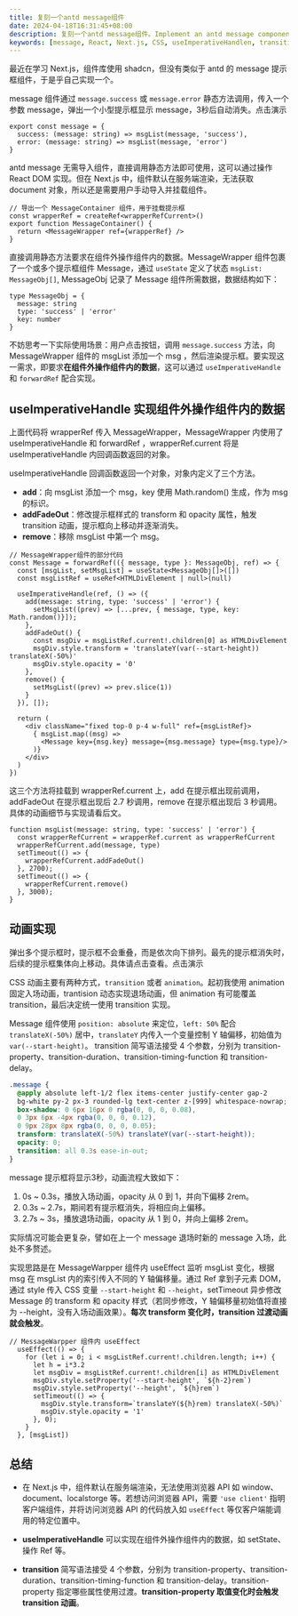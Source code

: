 ```yaml
---
title: 复刻一个antd message组件
date: 2024-04-18T16:31:45+08:00
description: 复刻一个antd message组件。Implement an antd message component.
keywords: [message, React, Next.js, CSS, useImperativeHandlen, transition, animation]
---
```



最近在学习 Next.js，组件库使用 shadcn，但没有类似于 antd 的 message 提示框组件，于是乎自己实现一个。

message 组件通过 `message.success` 或 `message.error` 静态方法调用，传入一个参数 message，弹出一个小型提示框显示 message，3秒后自动消失。<ButtonDemo>点击演示</ButtonDemo>

```tsx
export const message = {
  success: (message: string) => msgList(message, 'success'),
  error: (message: string) => msgList(message, 'error')
}
```

antd message 无需导入组件，直接调用静态方法即可使用，这可以通过操作 React DOM 实现。但在 Next.js 中，组件默认在服务端渲染，无法获取 document 对象，所以还是需要用户手动导入并挂载组件。

```tsx
// 导出一个 MessageContainer 组件，用于挂载提示框
const wrapperRef = createRef<wrapperRefCurrent>()
export function MessageContainer() {
  return <MessageWrapper ref={wrapperRef} />
}
```

直接调用静态方法要求在组件外操作组件内的数据。MessageWrapper 组件包裹了一个或多个提示框组件 Message，通过 `useState` 定义了状态 `msgList: MessageObj[]`, MessageObj 记录了 Message 组件所需数据，数据结构如下：

```tsx
type MessageObj = {
  message: string
  type: 'success' | 'error'
  key: number
}
```

不妨思考一下实际使用场景：用户点击按钮，调用 `message.success` 方法，向 MessageWrapper 组件的 msgList 添加一个 msg ，然后渲染提示框。要实现这一需求，即要求**在组件外操作组件内的数据**，这可以通过 `useImperativeHandle` 和 `forwardRef` 配合实现。

## useImperativeHandle 实现组件外操作组件内的数据
上面代码将 wrapperRef 传入 MessageWrapper，MessageWrapper 内使用了 useImperativeHandle 和 forwardRef ，wrapperRef.current 将是 useImperativeHandle 内回调函数返回的对象。

useImperativeHandle 回调函数返回一个对象，对象内定义了三个方法。
- **add**：向 msgList 添加一个 msg，key 使用 Math.random() 生成，作为 msg 的标识。
- **addFadeOut**：修改提示框样式的 transform 和 opacity 属性，触发 transition 动画，提示框向上移动并逐渐消失。
- **remove**：移除 msgList 中第一个 msg。

```tsx
// MessageWrapper组件的部分代码
const Message = forwardRef(({ message, type }: MessageObj, ref) => {
  const [msgList, setMsgList] = useState<MessageObj[]>([])
  const msgListRef = useRef<HTMLDivElement | null>(null)

  useImperativeHandle(ref, () => ({
    add(message: string, type: 'success' | 'error') {
      setMsgList((prev) => [...prev, { message, type, key: Math.random()}]);
    },
    addFadeOut() {
      const msgDiv = msgListRef.current!.children[0] as HTMLDivElement
      msgDiv.style.transform = 'translateY(var(--start-height)) translateX(-50%)'
      msgDiv.style.opacity = '0'
    },
    remove() {
      setMsgList((prev) => prev.slice(1))
    }
  }), []); 

  return (
    <div className="fixed top-0 p-4 w-full" ref={msgListRef}>
      { msgList.map((msg) => 
        <Message key={msg.key} message={msg.message} type={msg.type}/>
      )}
    </div>
  )
})
```
这三个方法将挂载到 wrapperRef.current 上，add 在提示框出现前调用，addFadeOut 在提示框出现后 2.7 秒调用，remove 在提示框出现后 3 秒调用。具体的动画细节与实现请看后文。
  
```tsx
function msgList(message: string, type: 'success' | 'error') {
  const wrapperRefCurrent = wrapperRef.current as wrapperRefCurrent
  wrapperRefCurrent.add(message, type)
  setTimeout(() => {
    wrapperRefCurrent.addFadeOut()
  }, 2700);
  setTimeout(() => {
    wrapperRefCurrent.remove()
  }, 3000);
}
```
## 动画实现
弹出多个提示框时，提示框不会重叠，而是依次向下排列。最先的提示框消失时，后续的提示框集体向上移动。具体请点击查看。<ButtonDemo>点击演示</ButtonDemo>

CSS 动画主要有两种方式，`transition` 或者 `animation`。起初我使用 animation 固定入场动画，trantision 动态实现退场动画，但 animation 有可能覆盖 transition，最后决定统一使用 transition 实现。

Message 组件使用 `position: absolute` 来定位，`left: 50%` 配合 `translateX(-50%)` 居中，`translateY` 内传入一个变量控制 Y 轴偏移，初始值为 `var(--start-height)`。
transition 简写语法接受 4 个参数，分别为 transition-property、transition-duration、transition-timing-function 和 transition-delay。

```css
.message {
  @apply absolute left-1/2 flex items-center justify-center gap-2
  bg-white py-2 px-3 rounded-lg text-center z-[999] whitespace-nowrap;
  box-shadow: 0 6px 16px 0 rgba(0, 0, 0, 0.08),
  0 3px 6px -4px rgba(0, 0, 0, 0.12),
  0 9px 28px 8px rgba(0, 0, 0, 0.05);
  transform: translateX(-50%) translateY(var(--start-height));
  opacity: 0;
  transition: all 0.3s ease-in-out;
}
```
message 提示框将显示3秒，动画流程大致如下：
1. 0s ~ 0.3s，播放入场动画，opacity 从 0 到 1，并向下偏移 2rem。
2. 0.3s ~ 2.7s，期间若有提示框消失，将相应向上偏移。
3. 2.7s ~ 3s，播放退场动画，opacity 从 1 到 0，并向上偏移 2rem。

实际情况可能会更复杂，譬如在上一个 message 退场时新的 message 入场，此处不多赘述。

实现思路是在 MessageWarpper 组件内 useEffect 监听 msgList 变化，根据 msg 在 msgList 内的索引传入不同的 Y 轴偏移量。通过 Ref 拿到子元素 DOM，通过 style 传入 CSS 变量 `--start-height` 和 `--height`，setTimeout 异步修改 Message 的 transform 和 opacity 样式（若同步修改，Y 轴偏移量初始值将直接为 --height，没有入场动画效果）。**每次 transform 变化时，transition 过渡动画就会触发**。
```tsx
// MessageWarpper 组件内 useEffect
  useEffect(() => {
    for (let i = 0; i < msgListRef.current!.children.length; i++) {
      let h = i*3.2
      let msgDiv = msgListRef.current!.children[i] as HTMLDivElement
      msgDiv.style.setProperty('--start-height', `${h-2}rem`)
      msgDiv.style.setProperty('--height', `${h}rem`)
      setTimeout(() => {
        msgDiv.style.transform=`translateY(${h}rem) translateX(-50%)`
        msgDiv.style.opacity = '1'
      }, 0);
    }
  }, [msgList])
```
## 总结
- 在 Next.js 中，组件默认在服务端渲染，无法使用浏览器 API 如 window、document、localstorge 等。若想访问浏览器 API，需要 `'use client'` 指明客户端组件，并将访问浏览器 API 的代码放入如 `useEffect` 等仅客户端能调用的特定位置中。

- **useImperativeHandle** 可以实现在组件外操作组件内的数据，如 setState、操作 Ref 等。

- **transition** 简写语法接受 4 个参数，分别为 transition-property、transition-duration、transition-timing-function 和 transition-delay。transition-property 指定哪些属性使用过渡。**transition-property 取值变化时会触发 transition 动画**。
